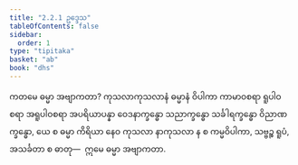 ```yaml
---
title: "2.2.1 ဥဒ္ဒေသ"
tableOfContents: false
sidebar:
  order: 1
type: "tipitaka"
basket: "ab"
book: "dhs"
---
```



<DynamicBreadcrumb />

<Division number="583" book="dhs" e="ch" v="29" p="145">

<Paragraph number="1095" book="dhs">
ကတမေ ဓမ္မာ အဗျာကတာ? ကုသလာကုသလာနံ ဓမ္မာနံ ဝိပါကာ ကာမာဝစရာ ရူပါဝစရာ အရူပါဝစရာ အပရိယာပန္နာ ဝေဒနာက္ခန္ဓော သညာက္ခန္ဓော သင်္ခါရက္ခန္ဓော ဝိညာဏက္ခန္ဓော, ယေ စ ဓမ္မာ ကိရိယာ နေဝ ကုသလာ နာကုသလာ န စ ကမ္မဝိပါကာ, သဗ္ဗဉ္စ ရူပံ, အသင်္ခတာ စ ဓာတု—  ဣမေ ဓမ္မာ အဗျာကတာ.
</Paragraph>
</Division>